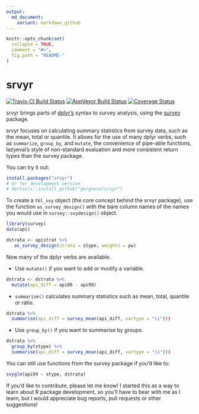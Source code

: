 ```yaml
---
output:
  md_document:
    variant: markdown_github
---
```


<!-- README.md is generated from README.Rmd. Please edit that file -->

```r
knitr::opts_chunk$set(
  collapse = TRUE,
  comment = "#>",
  fig.path = "README-"
)
```

# srvyr

[![Travis-CI Build Status](https://travis-ci.org/gergness/srvyr.svg?branch=master)](https://travis-ci.org/gergness/srvyr)
[![AppVeyor Build Status](https://ci.appveyor.com/api/projects/status/github/gergness/srvyr?branch=master&svg=true)](https://ci.appveyor.com/project/gergness/srvyr)
[![Coverage Status](https://img.shields.io/codecov/c/github/gergness/srvyr/master.svg)](https://codecov.io/github/gergness/srvyr?branch=master)

srvyr brings parts of [dplyr's](https://github.com/hadley/dplyr/) syntax to survey
analysis, using the [survey](https://CRAN.R-project.org/package=survey) 
package.

srvyr focuses on calculating summary statistics from survey data, such as the
mean, total or quantile. It allows for the use of  many dplyr verbs, such as
`summarize`, `group_by`, and `mutate`, the convenience of pipe-able functions,
lazyeval's style of non-standard evaluation and more consistent return types
than the survey package.

You can try it out:

```R
install.packages("srvyr")
# or for development version
# devtools::install_github("gergness/srvyr")
```

To create a `tbl_svy` object (the core concept behind the srvyr package), 
use the function `as_survey_design()` with the bare column names of the names
you would use in `survey::svydesign()` object.

```R 
library(survey)
data(api)

dstrata <- apistrat %>%
   as_survey_design(strata = stype, weights = pw)
```

Now many of the dplyr verbs are available.

* Use `mutate()` if you want to add or modify a variable.
```R
dstrata <- dstrata %>%
  mutate(api_diff = api00 - api99)
```

* `summarise()` calculates summary statistics such as mean, total, quantile or ratio.
```R
dstrata %>% 
  summarise(api_diff = survey_mean(api_diff, vartype = "ci")))
```

* Use `group_by()` if you want to summarise by groups.
```R
dstrata %>% 
  group_by(stype) %>%
  summarise(api_diff = survey_mean(api_diff, vartype = "ci")))
```

You can still use functions from the survey package if you'd like to:
```R
svyglm(api99 ~ stype, dstrata)
```

If you'd like to contribute, please let me know! I started this as a way to learn
about R package development, so you'll have to bear with me as I learn, but I would
appreciate bug reports, pull requests or other suggestions!
